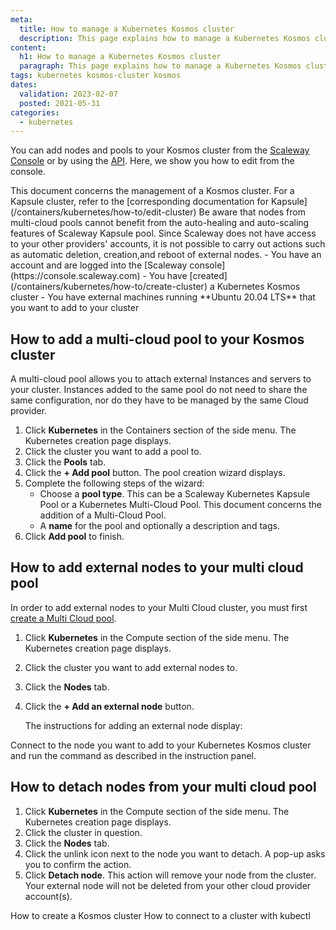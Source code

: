 ```yaml
---
meta:
  title: How to manage a Kubernetes Kosmos cluster
  description: This page explains how to manage a Kubernetes Kosmos cluster
content:
  h1: How to manage a Kubernetes Kosmos cluster
  paragraph: This page explains how to manage a Kubernetes Kosmos cluster
tags: kubernetes kosmos-cluster kosmos 
dates:
  validation: 2023-02-07
  posted: 2021-05-31
categories:
  - kubernetes
---
```


You can add nodes and pools to your Kosmos cluster from the [Scaleway Console](https://console.scaleway.com) or by using the [API](https://www.scaleway.com/en/developers/). Here, we show you how to edit from the console.

<Macro id="iam-requirements" />

<Message type="note">
  This document concerns the management of a Kosmos cluster. For a Kapsule cluster, refer to the [corresponding documentation for Kapsule](/containers/kubernetes/how-to/edit-cluster)
</Message>

<Message type="important">
  Be aware that nodes from multi-cloud pools cannot benefit from the auto-healing and auto-scaling features of Scaleway Kapsule pool. Since Scaleway does not have access to your other providers' accounts, it is not possible to carry out actions such as automatic deletion, creation,and reboot of external nodes.
</Message>

<Message type="requirement">
  - You have an account and are logged into the [Scaleway console](https://console.scaleway.com) 
  - You have [created](/containers/kubernetes/how-to/create-cluster) a Kubernetes Kosmos cluster
  - You have external machines running **Ubuntu 20.04 LTS** that you want to add to your cluster
</Message>

## How to add a multi-cloud pool to your Kosmos cluster 

A multi-cloud pool allows you to attach external Instances and servers to your cluster. Instances added to the same pool do not need to share the same configuration, nor do they have to be managed by the same Cloud provider. 

1. Click **Kubernetes** in the Containers section of the side menu. The Kubernetes creation page displays.
2. Click the cluster you want to add a pool to.
3. Click the **Pools** tab.
4. Click the **+ Add pool** button. The pool creation wizard displays.
5. Complete the following steps of the wizard:
    * Choose a **pool type**. This can be a Scaleway Kubernetes Kapsule Pool or a Kubernetes Multi-Cloud Pool. This document concerns the addition of a Multi-Cloud Pool.
        <Lightbox src="scaleway-choose-pool-type.webp" alt="" />
    * A **name** for the pool and optionally a description and tags.
6. Click **Add pool** to finish.

## How to add external nodes to your multi cloud pool

In order to add external nodes to your Multi Cloud cluster, you must first [create a Multi Cloud pool](#how-to-add-a-multi-cloud-pool-to-your-kosmos-cluster). 

1. Click **Kubernetes** in the Compute section of the side menu. The Kubernetes creation page displays.
2. Click the cluster you want to add external nodes to.
3. Click the **Nodes** tab.
4. Click the **+ Add an external node** button.

   The instructions for adding an external node display:

    <Lightbox src="scaleway-add-external-node-instr.webp" alt="" />
Connect to the node you want to add to your Kubernetes Kosmos cluster and run the command as described in the instruction panel.

## How to detach nodes from your multi cloud pool

1. Click **Kubernetes** in the Compute section of the side menu. The Kubernetes creation page displays.
2. Click the cluster in question.
3. Click the **Nodes** tab.
4. Click the unlink icon next to the node you want to detach. A pop-up asks you to confirm the action.
5. Click **Detach node**.
    <Message type="note">
      This action will remove your node from the cluster. Your external node will not be deleted from your other cloud provider account(s).
    </Message>


<Navigation title="See Also">
  <PreviousButton to="/containers/kubernetes/how-to/create-kosmos-cluster/">How to create a Kosmos cluster</PreviousButton>
  <NextButton to="/containers/kubernetes/how-to/connect-cluster-kubectl/">How to connect to a cluster with kubectl</NextButton>
</Navigation>

